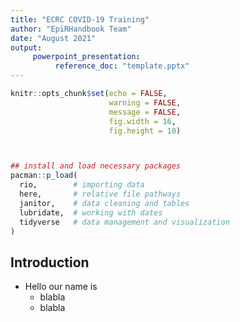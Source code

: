 ```yaml
---
title: "ECRC COVID-19 Training"
author: "EpiRHandbook Team"
date: "August 2021"
output: 
     powerpoint_presentation: 
          reference_doc: "template.pptx"
---
```


```r
knitr::opts_chunk$set(echo = FALSE, 
                      warning = FALSE, 
                      message = FALSE, 
                      fig.width = 16, 
                      fig.height = 10)



## install and load necessary packages 
pacman::p_load(
  rio,        # importing data  
  here,       # relative file pathways  
  janitor,    # data cleaning and tables
  lubridate,  # working with dates
  tidyverse   # data management and visualization
)

```


## Introduction 

- Hello our name is 
  + blabla
  + blabla